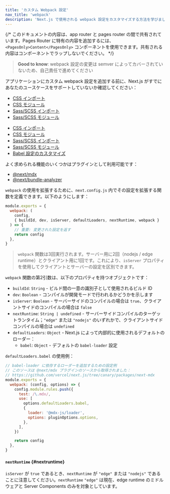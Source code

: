 ```yaml
---
title: 'カスタム Webpack 設定'
nav_title: 'webpack'
description: 'Next.js で使用される webpack 設定をカスタマイズする方法を学びましょう'
---
```


{/* このドキュメントの内容は、app router と pages router の間で共有されています。Pages Router に特有の内容を追加するには、`<PagesOnly>Content</PagesOnly>` コンポーネントを使用できます。共有される内容はコンポーネントでラップしないでください。 */}

> **Good to know**: webpack 設定の変更は semver によってカバーされていないため、自己責任で進めてください

アプリケーションにカスタム webpack 設定を追加する前に、Next.js がすでにあなたのユースケースをサポートしていないか確認してください：

<AppOnly>

- [CSS インポート](/docs/app/building-your-application/styling/css)
- [CSS モジュール](/docs/app/building-your-application/styling/css#css-modules)
- [Sass/SCSS インポート](/docs/app/guides/sass)
- [Sass/SCSS モジュール](/docs/app/guides/sass)

</AppOnly>

<PagesOnly>

- [CSS インポート](https://nextjs.org/docs/canary/pages/building-your-application/styling)
- [CSS モジュール](https://nextjs.org/docs/canary/pages/building-your-application/styling/css)
- [Sass/SCSS インポート](https://nextjs.org/docs/canary/pages/guides/sass)
- [Sass/SCSS モジュール](https://nextjs.org/docs/canary/pages/guides/sass)
- [Babel 設定のカスタマイズ](https://nextjs.org/docs/canary/pages/guides/babel)

</PagesOnly>

よく求められる機能のいくつかはプラグインとして利用可能です：

- [@next/mdx](https://github.com/vercel/next.js/tree/canary/packages/next-mdx)
- [@next/bundle-analyzer](https://github.com/vercel/next.js/tree/canary/packages/next-bundle-analyzer)

`webpack` の使用を拡張するために、`next.config.js` 内でその設定を拡張する関数を定義できます。以下のようにします：

```js title="next.config.js"
module.exports = {
  webpack: (
    config,
    { buildId, dev, isServer, defaultLoaders, nextRuntime, webpack }
  ) => {
    // 重要: 変更された設定を返す
    return config
  },
}
```

> `webpack` 関数は3回実行されます。サーバー用に2回（nodejs / edge runtime）とクライアント用に1回です。これにより、`isServer` プロパティを使用してクライアントとサーバーの設定を区別できます。

`webpack` 関数の第2引数は、以下のプロパティを持つオブジェクトです：

- `buildId`: `String` - ビルド間の一意の識別子として使用されるビルド ID
- `dev`: `Boolean` - コンパイルが開発モードで行われるかどうかを示します
- `isServer`: `Boolean` - サーバーサイドのコンパイルの場合は `true`、クライアントサイドのコンパイルの場合は `false`
- `nextRuntime`: `String | undefined` - サーバーサイドコンパイルのターゲットランタイム；`"edge"` または `"nodejs"` のいずれかで、クライアントサイドコンパイルの場合は `undefined`
- `defaultLoaders`: `Object` - Next.js によって内部的に使用されるデフォルトのローダー：
  - `babel`: `Object` - デフォルトの `babel-loader` 設定

`defaultLoaders.babel` の使用例：

```js
// babel-loader に依存するローダーを追加するための設定例
// このソースは @next/mdx プラグインのソースから取得されました：
// https://github.com/vercel/next.js/tree/canary/packages/next-mdx
module.exports = {
  webpack: (config, options) => {
    config.module.rules.push({
      test: /\.mdx/,
      use: [
        options.defaultLoaders.babel,
        {
          loader: '@mdx-js/loader',
          options: pluginOptions.options,
        },
      ],
    })

    return config
  },
}
```

#### `nextRuntime` {#nextruntime}

`isServer` が `true` であるとき、`nextRuntime` が `"edge"` または `"nodejs"` であることに注意してください。`nextRuntime` `"edge"` は現在、edge runtime のミドルウェアと Server Components のみを対象としています。
